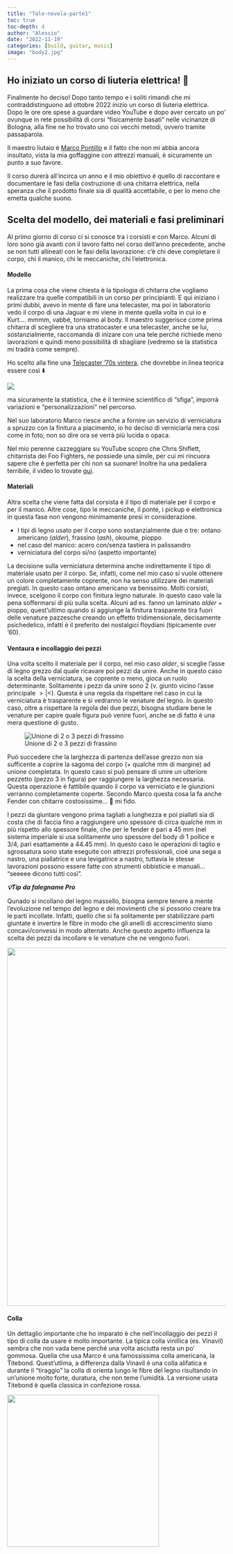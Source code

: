 ```yaml
---
title: "Tele-novela-parte1"
toc: true
toc-depth: 4
author: "Alessio"
date: "2022-11-19"
categories: [build, guitar, music]
image: "body2.jpg"
---
```


## Ho iniziato un corso di liuteria elettrica! 🎸

Finalmente ho deciso! Dopo tanto tempo e i soliti rimandi che mi contraddistinguono ad ottobre 2022 inizio un corso di liuteria elettrica. Dopo le ore ore spese a guardare video YouTube e dopo aver cercato un po' ovunque in rete possibilità di corsi "fisicamente basati" nelle vicinanze di Bologna, alla fine ne ho trovato uno coi vecchi metodi, ovvero tramite passaparola.

Il maestro liutaio è [Marco Pontillo](https://www.liuteriamarcopontillo.com/home "liutaio") e il fatto che non mi abbia ancora insultato, vista la mia goffaggine con attrezzi manuali, è sicuramente un punto a suo favore.

Il corso durerà all'incirca un anno e il mio obiettivo è quello di raccontare e documentare le fasi della costruzione di una chitarra elettrica, nella speranza che il prodotto finale sia di qualità accettabile, o per lo meno che emetta qualche suono.

## Scelta del modello, dei materiali e fasi preliminari

Al primo giorno di corso ci si conosce tra i corsisti e con Marco. Alcuni di loro sono già avanti con il lavoro fatto nel corso dell'anno precedente, anche se non tutti allineati con le fasi della lavorazione: c'è chi deve completare il corpo, chi il manico, chi le meccaniche, chi l'elettronica.

#### Modello

La prima cosa che viene chiesta è la tipologia di chitarra che vogliamo realizzare tra quelle compatibili in un corso per principianti. E qui iniziano i primi dubbi, avevo in mente di fare una telecaster, ma poi in laboratorio vedo il corpo di una Jaguar e mi viene in mente quella volta in cui io e Kurt.... mmmm, vabbè, torniamo al body. Il maestro suggerisce come prima chitarra di scegliere tra una stratocaster e una telecaster, anche se lui, sostanzialmente, raccomanda di inizare con una tele perché richiede meno lavorazioni e quindi meno possibilità di sbagliare (vedremo se la statistica mi tradirà come sempre).

Ho scelto alla fine una [Telecaster '70s vintera](https://www.fender.com/it-IT/electric-guitars/telecaster/vintera-70s-telecaster-custom/0149722306.html), che dovrebbe in linea teorica essere così ⬇️

![](images/paste-81B62275.png)

ma sicuramente la statistica, che è il termine scientifico di "sfiga", imporrà variazioni e "personalizzazioni" nel percorso.

Nel suo laboratorio Marco riesce anche a fornire un servizio di verniciatura a spruzzo con la finitura a piacimento, io ho deciso di verniciarla nera così come in foto, non so dire ora se verrà più lucida o opaca.

Nel mio perenne cazzeggiare su YouTube scopro che Chris Shiflett, chitarrista dei Foo Fighters, ne possiede una simile, per cui mi rincuora sapere che è perfetta per chi non sa suonare! Inoltre ha una pedaliera terribile, il video lo trovate [qui](https://www.youtube.com/watch?v=7JbRoF2g7Fg "shiflett").

#### Materiali

Altra scelta che viene fatta dal corsista è il tipo di materiale per il corpo e per il manico. Altre cose, tipo le meccaniche, il ponte, i pickup e elettronica in questa fase non vengono minimamente presi in considerazione.

-   I tipi di legno usato per il corpo sono sostanzialmente due o tre: ontano americano (*alder*), frassino (*ash*), okoume, pioppo
-   nel caso del manico: acero con/senza tastiera in palissandro
-   verniciatura del corpo si/no (aspetto importante)

La decisione sulla verniciatura determina anche indirettamente il tipo di materiale usato per il corpo. Se, infatti, come nel mio caso si vuole ottenere un colore completamente coprente, non ha senso utilizzare dei materiali pregiati. In questo caso ontano americano va benissimo. Molti corsisti, invece, scelgono il corpo con finitura legno naturale. In questo caso vale la pena soffermarsi di più sulla scelta. Alcuni ad es. fanno un laminato *alder* + pioppo, quest'ultimo quando si aggiunge la finitura trasparente tira fuori delle venature pazzesche creando un effetto tridimensionale, decisamente psichedelico, infatti è il preferito dei nostalgici floydiani (tipicamente over '60).

#### Ventaura e incollaggio dei pezzi

Una volta scelto il materiale per il corpo, nel mio caso *alder*, si sceglie l'asse di legno grezzo dal quale ricavare poi pezzi da unire. Anche in questo caso la scelta della verniciatura, se coprente o meno, gioca un ruolo determinante. Solitamente i pezzi da unire sono 2 (v. giunto vicino l'asse principale $> | <$). Questa è una regola da rispettare nel caso in cui la verniciatura è trasparente e si vedranno le venature del legno. In questo caso, oltre a rispettare la regola dei due pezzi, bisogna studiare bene le venature per capire quale figura può venire fuori, anche se di fatto è una mera questione di gusto.

![Unione di 2 o 3 pezzi di frassino](images/incollaggio-parti.jpg)

Può succedere che la larghezza di partenza dell'asse grezzo non sia sufficente a coprire la sagoma del corpo (+ qualche mm di margine) ad unione completata. In questo caso si può pensare di unire un ulteriore pezzetto (pezzo 3 in figura) per raggiungere la larghezza necessaria. Questa operazione è fattibile quando il corpo va verniciato e le giunzioni verranno completamente coperte. Secondo Marco questa cosa la fa anche Fender con chitarre costosissime... 🤷 mi fido.

I pezzi da giuntare vengono prima tagliati a lunghezza e poi piallati sia di costa che di faccia fino a raggiungere uno spessore di circa qualche mm in più rispetto allo spessore finale, che per le fender è pari a 45 mm (nel sistema imperiale si usa solitamente uno spessore del body di 1 pollice e 3/4, pari esattamente a 44.45 mm). In questo caso le operazioni di taglio e sgrossatura sono state eseguite con attrezzi professionali, cioè una sega a nastro, una piallatrice e una levigatrice a nastro, tuttavia le stesse lavorazioni possono essere fatte con strumenti obbisticie e manuali... "seeeee dicono tutti così".

***💡Tip*** ***da falegname Pro***

Qunado si incollano del legno massello, bisogna sempre tenere a mente l'evoluzione nel tempo del legno e dei movimenti che si possono creare tra le parti incollate. Infatti, quello che si fa solitamente per stabilizzare parti giuntate è invertire le fibre in modo che gli anelli di accrescimento siano concavi/convessi in modo alternato. Anche questo aspetto influenza la scelta dei pezzi da incollare e le venature che ne vengono fuori.

![](images/orientamento-anelli.png){width="825"}

#### Colla

Un dettaglio importante che ho imparato è che nell'incollaggio dei pezzi il tipo di colla da usare è molto importante. La tipica colla vinillica (es. Vinavil) sembra che non vada bene perché una volta asciutta resta un po' gommosa. Quella che usa Marco è una famossissima colla americana, la Titebond. Quest'utlima, a differenza dalla Vinavil è una colla alifatica e durante il "tiraggio" la colla di orienta lungo le fibre del legno risultando in un'unione molto forte, duratura, che non teme l'umidità. La versione usata Titebond è quella classica in confezione rossa.

![](images/paste-E8B226BE.png){width="350"}
